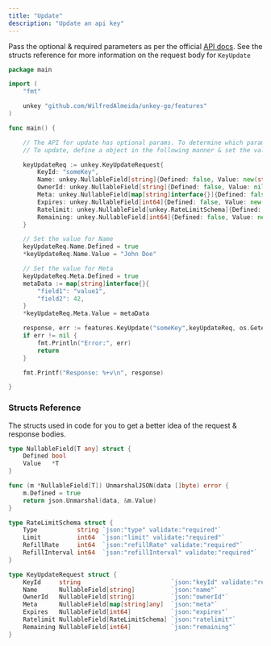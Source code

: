 ```yaml
---
title: "Update"
description: "Update an api key"
---
```


Pass the optional & required parameters as per the official [API docs](https://docs.unkey.dev/api-reference/keys/update). See the structs reference for more information on the request body for `KeyUpdate`

```go
package main

import (
	"fmt"

	unkey "github.com/WilfredAlmeida/unkey-go/features"
)

func main() {

	// The API for update has optional params. To determine which params to update, a custome type is made which mimics the behaviour of `undefined`/`null`.
	// To update, define a object in the following manner & set the value for the fields you want to update following on.

	keyUpdateReq := unkey.KeyUpdateRequest{
		KeyId: "someKey",
		Name: unkey.NullableField[string]{Defined: false, Value: new(string)},
		OwnerId: unkey.NullableField[string]{Defined: false, Value: nil},
		Meta: unkey.NullableField[map[string]interface{}]{Defined: false, Value: new(map[string]interface{})},
		Expires: unkey.NullableField[int64]{Defined: false, Value: new(int64)},
		Ratelimit: unkey.NullableField[unkey.RateLimitSchema]{Defined: false, Value: nil},
		Remaining: unkey.NullableField[int64]{Defined: false, Value: new(int64)},
	}

	// Set the value for Name
	keyUpdateReq.Name.Defined = true
	*keyUpdateReq.Name.Value = "John Doe"

	// Set the value for Meta
	keyUpdateReq.Meta.Defined = true
	metaData := map[string]interface{}{
		"field1": "value1",
		"field2": 42,
	}
	*keyUpdateReq.Meta.Value = metaData

	response, err := features.KeyUpdate("someKey",keyUpdateReq, os.Getenv("AUTH_TOKEN"))
	if err != nil {
		fmt.Println("Error:", err)
		return
	}

	fmt.Printf("Response: %+v\n", response)

}
```

### Structs Reference

The structs used in code for you to get a better idea of the request & response bodies.

```go
type NullableField[T any] struct {
	Defined bool
	Value   *T
}

func (m *NullableField[T]) UnmarshalJSON(data []byte) error {
	m.Defined = true
	return json.Unmarshal(data, &m.Value)
}

type RateLimitSchema struct {
	Type           string `json:"type" validate:"required"`
	Limit          int64  `json:"limit" validate:"required"`
	RefillRate     int64  `json:"refillRate" validate:"required"`
	RefillInterval int64  `json:"refillInterval" validate:"required"`
}

type KeyUpdateRequest struct {
	KeyId     string                         `json:"keyId" validate:"required"`
	Name      NullableField[string]          `json:"name"`
	OwnerId   NullableField[string]          `json:"ownerId"`
	Meta      NullableField[map[string]any]  `json:"meta"`
	Expires   NullableField[int64]           `json:"expires"`
	Ratelimit NullableField[RateLimitSchema] `json:"ratelimit"`
	Remaining NullableField[int64]           `json:"remaining"`
}
```
